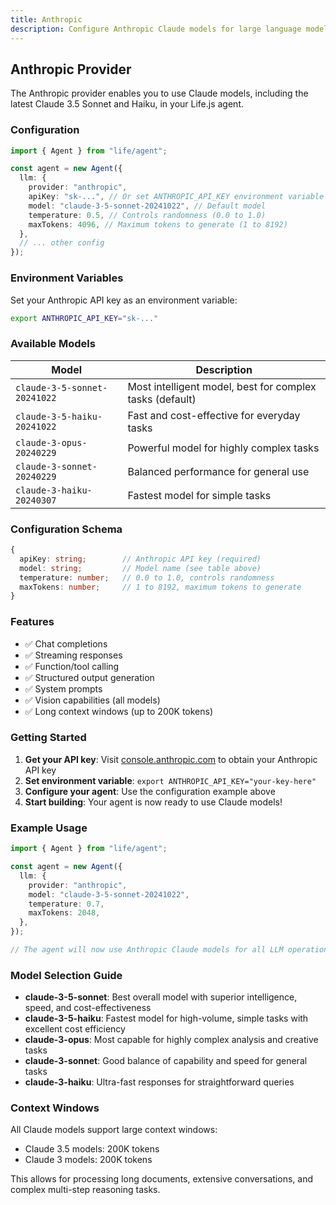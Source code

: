 ```yaml
---
title: Anthropic
description: Configure Anthropic Claude models for large language model inference
---
```


## Anthropic Provider

The Anthropic provider enables you to use Claude models, including the latest Claude 3.5 Sonnet and Haiku, in your Life.js agent.

### Configuration

```typescript
import { Agent } from "life/agent";

const agent = new Agent({
  llm: {
    provider: "anthropic",
    apiKey: "sk-...", // Or set ANTHROPIC_API_KEY environment variable
    model: "claude-3-5-sonnet-20241022", // Default model
    temperature: 0.5, // Controls randomness (0.0 to 1.0)
    maxTokens: 4096, // Maximum tokens to generate (1 to 8192)
  },
  // ... other config
});
```

### Environment Variables

Set your Anthropic API key as an environment variable:

```bash
export ANTHROPIC_API_KEY="sk-..."
```

### Available Models

| Model | Description |
|-------|-------------|
| `claude-3-5-sonnet-20241022` | Most intelligent model, best for complex tasks (default) |
| `claude-3-5-haiku-20241022` | Fast and cost-effective for everyday tasks |
| `claude-3-opus-20240229` | Powerful model for highly complex tasks |
| `claude-3-sonnet-20240229` | Balanced performance for general use |
| `claude-3-haiku-20240307` | Fastest model for simple tasks |

### Configuration Schema

```typescript
{
  apiKey: string;        // Anthropic API key (required)
  model: string;         // Model name (see table above)
  temperature: number;   // 0.0 to 1.0, controls randomness
  maxTokens: number;     // 1 to 8192, maximum tokens to generate
}
```

### Features

- ✅ Chat completions
- ✅ Streaming responses
- ✅ Function/tool calling
- ✅ Structured output generation
- ✅ System prompts
- ✅ Vision capabilities (all models)
- ✅ Long context windows (up to 200K tokens)

### Getting Started

1. **Get your API key**: Visit [console.anthropic.com](https://console.anthropic.com) to obtain your Anthropic API key
2. **Set environment variable**: `export ANTHROPIC_API_KEY="your-key-here"`
3. **Configure your agent**: Use the configuration example above
4. **Start building**: Your agent is now ready to use Claude models!

### Example Usage

```typescript
import { Agent } from "life/agent";

const agent = new Agent({
  llm: {
    provider: "anthropic",
    model: "claude-3-5-sonnet-20241022",
    temperature: 0.7,
    maxTokens: 2048,
  },
});

// The agent will now use Anthropic Claude models for all LLM operations
```

### Model Selection Guide

- **claude-3-5-sonnet**: Best overall model with superior intelligence, speed, and cost-effectiveness
- **claude-3-5-haiku**: Fastest model for high-volume, simple tasks with excellent cost efficiency
- **claude-3-opus**: Most capable for highly complex analysis and creative tasks
- **claude-3-sonnet**: Good balance of capability and speed for general tasks
- **claude-3-haiku**: Ultra-fast responses for straightforward queries

### Context Windows

All Claude models support large context windows:
- Claude 3.5 models: 200K tokens
- Claude 3 models: 200K tokens

This allows for processing long documents, extensive conversations, and complex multi-step reasoning tasks.